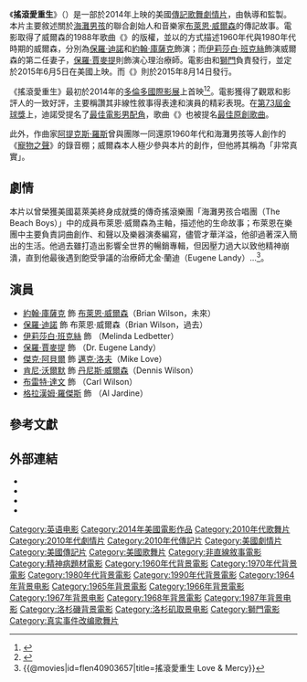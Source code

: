{{noteTA
|G1=Movie
|G2=Show
}}
{{Infobox film
| name           = 搖滾愛重生
| original_name  = {{lang|en|''Love & Mercy''}}
| image          = Love & Mercy Poster.jpg
| caption        = 電影海報
| director       = {{link-en|比爾·波拉德|Bill Pohlad}}
| producer       = {{Plainlist|
* 比爾·波拉德
* 克萊爾·魯德尼克·波爾斯坦
* {{link-en|約翰·威爾斯 (監製)|John Wells (filmmaker)|約翰·威爾斯}}}}
| screenplay     = {{Plainlist|
* {{link-en|麥可·艾倫·勒納|Michael Alan Lerner}}
* {{link-en|歐林·穆佛曼|Oren Moverman}}}}
| based_on       = {{based on|Heroes and Villains|麥可·艾倫·勒納}}
| starring       = {{Plainlist|
* [[約翰·庫薩克|約翰·庫薩克]]
* [[保羅·迪諾|保羅·迪諾]]
* [[伊莉莎白·班克絲|伊莉莎白·班克絲]]
* [[保羅·賈麥提|保羅·賈麥提]]}}
| music          = [[阿提克斯·羅斯|阿提克斯·羅斯]]
| cinematography = {{link-en|羅勃·約曼|Robert Yeoman}}
| editing        = 迪諾·約恩塞泰
| studio         = {{Plainlist|
* Battle Mountain Films
* {{link-en|比爾·波拉德|Bill Pohlad|River Road Entertainment}}}}
| distributor    = [[獅門影視公司|獅門]]<br>{{link-en|Roadside Attractions|Roadside Attractions}}
| released       = {{film date|2014|9|7|[[多倫多國際影展|多倫多國際影展]]|2015|6|5|美國|2015|6|11|新加坡|2015|9|24|香港|2015|11|12|[[2015年金馬國際影展|金馬影展]]}}
| runtime        = 121分鐘<!--Theatrical runtime: 120:51--><ref>{{cite web | url=http://www.bbfc.co.uk/releases/love-mercy-film | title=''LOVE & MERCY'' (12A) | work=[[British_Board_of_Film_Classification|British Board of Film Classification]] | date=2015-06-03 | accessdate=2015-06-10 | archive-date=2015-06-30 | archive-url=https://web.archive.org/web/20150630211653/http://www.bbfc.co.uk/releases/love-mercy-film | dead-url=no }}</ref>
| country        = {{USA}}
| language       = 英語
| budget         =
| gross          = 2860萬美元<ref name="BOM">{{cite web |url=http://www.boxofficemojo.com/movies/?id=loveandmercy.htm |title=Love & Mercy (2015) |website=Box Office Mojo |accessdate=2015-11-02 |archive-date=2015-07-01 |archive-url=https://web.archive.org/web/20150701063335/http://www.boxofficemojo.com/movies/?id=loveandmercy.htm |dead-url=no }}</ref>
| cn_name        = 爱与慈悲
| hk_name        = 迷失巨聲
| tw_name        = 搖滾愛重生
| sg_name        = 迷失巨声
}}
《'''搖滾愛重生'''》（{{lang-en|'''''Love & Mercy'''''}}）是一部於2014年上映的美國[[傳記片|傳記]][[歌舞片|歌舞]][[劇情片|劇情片]]，由{{link-en|比爾·波拉德|Bill Pohlad}}執導和監製。本片主要敘述關於[[海灘男孩|海灘男孩]]的聯合創始人和音樂家[[布萊恩·威爾森|布萊恩·威爾森]]的傳記故事。電影取得了威爾森的1988年歌曲《{{link-en|Love and Mercy|Love and Mercy}}》的版權，並以{{link-en|非線性敘事|Nonlinear narrative}}的方式描述1960年代與1980年代時期的威爾森，分別為[[保羅·迪諾|保羅·迪諾]]和[[約翰·庫薩克|約翰·庫薩克]]飾演；而[[伊莉莎白·班克絲|伊莉莎白·班克絲]]飾演威爾森的第二任妻子{{link-en|梅琳達·萊德貝特|Melinda Ledbetter}}，[[保羅·賈麥提|保羅·賈麥提]]則飾演心理治療師{{link-en|尤金·蘭迪|Eugene Landy}}。電影由{{link-en|Roadside Attractions|Roadside Attractions}}和[[獅門影視公司|獅門]]負責發行，並定於2015年6月5日在美國上映。而{{link-en|原聲輯|Soundtrack album}}《{{link-en|Music from Love & Mercy|Music from Love & Mercy}}》則於2015年8月14日發行。

《搖滾愛重生》最初於2014年的[[多倫多國際影展|多倫多國際影展]]上首映<ref name="Indiewire">{{cite web |url=http://variety.com/2014/film/news/tiff-toronto-intl-film-festival-gala-special-presentations-1201266480/ |title=Toronto Film Festival Lineup |accessdate=2014-07-22 |work=Variety |archive-date=2015-10-19 |archive-url=https://web.archive.org/web/20151019092814/http://variety.com/2014/film/news/tiff-toronto-intl-film-festival-gala-special-presentations-1201266480/ |dead-url=no }}</ref><ref name=TIFFprofile>{{cite web|title=Love & Mercy|url=http://www.tiff.net/festivals/thefestival/programmes/specialpresentations/love-mercy|website=TIFF.net|publisher=Toronto International Film Festival|accessdate=2014-08-10|deadurl=yes|archiveurl=https://web.archive.org/web/20140811111844/http://www.tiff.net/festivals/thefestival/programmes/specialpresentations/love-mercy|archivedate=2014年8月11日}}</ref>。電影獲得了觀眾和影評人的一致好評，主要稱讚其非線性敘事得表達和演員的精彩表現。在[[第73屆金球獎|第73屆金球獎]]上，迪諾受提名了[[金球獎最佳電影男配角|最佳電影男配角]]，歌曲《{{link-en|One Kind of Love|One Kind of Love}}》也被提名[[金球獎最佳原創歌曲|最佳原創歌曲]]。

此外，作曲家[[阿提克斯·羅斯|阿提克斯·羅斯]]曾與團隊一同還原1960年代{{link-en|布萊恩·威爾森的音樂才能|Musicianship of Brian Wilson|威爾森}}和海灘男孩等人創作的《[[寵物之聲|寵物之聲]]》的錄音棚；威爾森本人極少參與本片的創作，但他將其稱為「非常真實」。

==劇情==
本片以曾榮獲美國葛萊美終身成就獎的傳奇搖滾樂團「海灘男孩合唱團（The Beach Boys）」中的成員布萊恩·威爾森為主軸，描述他的生命故事；布萊恩在樂團中主要負責詞曲創作、和聲以及樂器演奏編寫，儘管才華洋溢，他卻過著深入簡出的生活。他過去雖打造出影響全世界的暢銷專輯，但因壓力過大以致他精神崩潰，直到他最後遇到飽受爭議的治療師尤金·蘭迪（Eugene Landy）...<ref>{{@movies|id=flen40903657|title=搖滾愛重生 Love & Mercy}}<!-- 2016-06-15 accessdate --></ref>。

==演員==
* [[約翰·庫薩克|約翰·庫薩克]] 飾 [[布萊恩·威爾森|布萊恩·威爾森]]（Brian Wilson，未來）
* [[保羅·迪諾|保羅·迪諾]] 飾 布萊恩·威爾森（Brian Wilson，過去）
* [[伊莉莎白·班克絲|伊莉莎白·班克絲]] 飾 {{link-en|梅琳達·萊德貝特|Melinda Ledbetter}}（Melinda Ledbetter）
* [[保羅·賈麥提|保羅·賈麥提]] 飾 {{link-en|尤金·蘭迪|Eugene Landy|尤金·蘭迪醫生}}（Dr. Eugene Landy）
* [[傑克·阿貝爾|傑克·阿貝爾]] 飾 [[邁克·洛夫|邁克·洛夫]]（Mike Love）
* [[肯尼·沃爾默|肯尼·沃爾默]] 飾 [[丹尼斯·威爾森|丹尼斯·威爾森]]（Dennis Wilson）
* [[布雷特·達文|布雷特·達文]] 飾 {{link-en|卡爾·威爾森|Carl Wilson}}（Carl Wilson）
* [[格拉漢姆·羅傑斯|格拉漢姆·羅傑斯]] 飾 {{link-en|艾爾·賈丁|Al Jardine}}（Al Jardine）

==參考文獻==
{{Reflist|30em}}

==外部連結==
* {{mojo title|loveandmercy|Love & Mercy}}
* {{IMDb title|0903657|Love & Mercy}}
* {{metacritic film|love-mercy|Love & Mercy}}
* {{rotten-tomatoes|love_and_mercy|Love & Mercy}}

{{DEFAULTSORT:Love & Mercy}}
[[Category:英语电影|Category:英语电影]]
[[Category:2014年美國電影作品|Category:2014年美國電影作品]]
[[Category:2010年代歌舞片|Category:2010年代歌舞片]]
[[Category:2010年代劇情片|Category:2010年代劇情片]]
[[Category:2010年代傳記片|Category:2010年代傳記片]]
[[Category:美國劇情片|Category:美國劇情片]]
[[Category:美國傳記片|Category:美國傳記片]]
[[Category:美國歌舞片|Category:美國歌舞片]]
[[Category:非直線敘事電影|Category:非直線敘事電影]]
[[Category:精神病題材電影|Category:精神病題材電影]]
[[Category:1960年代背景電影|Category:1960年代背景電影]]
[[Category:1970年代背景電影|Category:1970年代背景電影]]
[[Category:1980年代背景電影|Category:1980年代背景電影]]
[[Category:1990年代背景電影|Category:1990年代背景電影]]
[[Category:1964年背景电影|Category:1964年背景电影]]
[[Category:1965年背景電影|Category:1965年背景電影]]
[[Category:1966年背景電影|Category:1966年背景電影]]
[[Category:1967年背景电影|Category:1967年背景电影]]
[[Category:1968年背景電影|Category:1968年背景電影]]
[[Category:1987年背景电影|Category:1987年背景电影]]
[[Category:洛杉磯背景電影|Category:洛杉磯背景電影]]
[[Category:洛杉矶取景电影|Category:洛杉矶取景电影]]
[[Category:獅門電影|Category:獅門電影]]
[[Category:真实事件改编歌舞片|Category:真实事件改编歌舞片]]